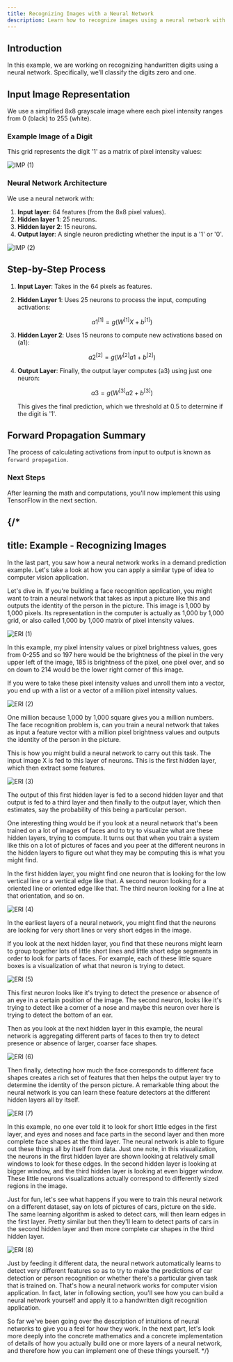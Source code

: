 ```yaml
---
title: Recognizing Images with a Neural Network
description: Learn how to recognize images using a neural network with forward propagation.
---
```


## Introduction

In this example, we are working on recognizing handwritten digits using a neural network. Specifically, we’ll classify the digits zero and one.

## Input Image Representation

We use a simplified 8x8 grayscale image where each pixel intensity ranges from 0 (black) to 255 (white). 

### Example Image of a Digit

This grid represents the digit '1' as a matrix of pixel intensity values:

![IMP (1)](/Algs/NNM/IMP%20(1).png)

### Neural Network Architecture

We use a neural network with:

1. **Input layer**: 64 features (from the 8x8 pixel values).
2. **Hidden layer 1**: 25 neurons.
3. **Hidden layer 2**: 15 neurons.
4. **Output layer**: A single neuron predicting whether the input is a '1' or '0'.

![IMP (2)](/Algs/NNM/IMP%20(2).png)

## Step-by-Step Process

1. **Input Layer**: Takes in the 64 pixels as features.
2. **Hidden Layer 1**: Uses 25 neurons to process the input, computing activations:
   
   ```math
   a1^{[1]} = g(W^{[1]}X + b^{[1]})
   ```

3. **Hidden Layer 2**: Uses 15 neurons to compute new activations based on \(a1\):
   
   ```math
   a2^{[2]} = g(W^{[2]}a1 + b^{[2]})
   ```

4. **Output Layer**: Finally, the output layer computes \(a3\) using just one neuron:

   ```math
   a3 = g(W^{[3]}a2 + b^{[3]})
   ```

   This gives the final prediction, which we threshold at 0.5 to determine if the digit is '1'.

## Forward Propagation Summary

The process of calculating activations from input to output is known as `forward propagation`.

### Next Steps

After learning the math and computations, you'll now implement this using TensorFlow in the next section.


{/*
---
title: Example - Recognizing Images
---


In the last part, you saw how a neural network works in a demand prediction example. Let's take a look at how you can apply a similar type of idea to computer vision application. 

Let's dive in. If you're building a face recognition application, you might want to train a neural network that takes as input a picture like this and outputs the identity of the person in the picture. This image is 1,000 by 1,000 pixels. Its representation in the computer is actually as 1,000 by 1,000 grid, or also called 1,000 by 1,000 matrix of pixel intensity values. 

![ERI (1)](/Algs/NNI/ERI%20(1).png)

In this example, my pixel intensity values or pixel brightness values, goes from 0-255 and so 197 here would be the brightness of the pixel in the very upper left of the image, 185 is brightness of the pixel, one pixel over, and so on down to 214 would be the lower right corner of this image. 

If you were to take these pixel intensity values and unroll them into a vector, you end up with a list or a vector of a million pixel intensity values. 

![ERI (2)](/Algs/NNI/ERI%20(2).png)

One million because 1,000 by 1,000 square gives you a million numbers. The face recognition problem is, can you train a neural network that takes as input a feature vector with a million pixel brightness values and outputs the identity of the person in the picture. 

This is how you might build a neural network to carry out this task. The input image X is fed to this layer of neurons. This is the first hidden layer, which then extract some features. 

![ERI (3)](/Algs/NNI/ERI%20(3).png)

The output of this first hidden layer is fed to a second hidden layer and that output is fed to a third layer and then finally to the output layer, which then estimates, say the probability of this being a particular person. 

One interesting thing would be if you look at a neural network that's been trained on a lot of images of faces and to try to visualize what are these hidden layers, trying to compute. It turns out that when you train a system like this on a lot of pictures of faces and you peer at the different neurons in the hidden layers to figure out what they may be computing this is what you might find. 

In the first hidden layer, you might find one neuron that is looking for the low vertical line or a vertical edge like that. A second neuron looking for a oriented line or oriented edge like that. The third neuron looking for a line at that orientation, and so on. 

![ERI (4)](/Algs/NNI/ERI%20(4).png)

In the earliest layers of a neural network, you might find that the neurons are looking for very short lines or very short edges in the image. 

If you look at the next hidden layer, you find that these neurons might learn to group together lots of little short lines and little short edge segments in order to look for parts of faces. For example, each of these little square boxes is a visualization of what that neuron is trying to detect. 

![ERI (5)](/Algs/NNI/ERI%20(5).png)

This first neuron looks like it's trying to detect the presence or absence of an eye in a certain position of the image. The second neuron, looks like it's trying to detect like a corner of a nose and maybe this neuron over here is trying to detect the bottom of an ear. 

Then as you look at the next hidden layer in this example, the neural network is aggregating different parts of faces to then try to detect presence or absence of larger, coarser face shapes. 

![ERI (6)](/Algs/NNI/ERI%20(6).png)

Then finally, detecting how much the face corresponds to different face shapes creates a rich set of features that then helps the output layer try to determine the identity of the person picture. A remarkable thing about the neural network is you can learn these feature detectors at the different hidden layers all by itself.

![ERI (7)](/Algs/NNI/ERI%20(7).png)

In this example, no one ever told it to look for short little edges in the first layer, and eyes and noses and face parts in the second layer and then more complete face shapes at the third layer. The neural network is able to figure out these things all by itself from data. Just one note, in this visualization, the neurons in the first hidden layer are shown looking at relatively small windows to look for these edges. In the second hidden layer is looking at bigger window, and the third hidden layer is looking at even bigger window. These little neurons visualizations actually correspond to differently sized regions in the image. 

Just for fun, let's see what happens if you were to train this neural network on a different dataset, say on lots of pictures of cars, picture on the side. The same learning algorithm is asked to detect cars, will then learn edges in the first layer. Pretty similar but then they'll learn to detect parts of cars in the second hidden layer and then more complete car shapes in the third hidden layer. 

![ERI (8)](/Algs/NNI/ERI%20(8).png)

Just by feeding it different data, the neural network automatically learns to detect very different features so as to try to make the predictions of car detection or person recognition or whether there's a particular given task that is trained on. That's how a neural network works for computer vision application. In fact, later in following section, you'll see how you can build a neural network yourself and apply it to a handwritten digit recognition application. 

So far we've been going over the description of intuitions of neural networks to give you a feel for how they work. In the next part, let's look more deeply into the concrete mathematics and a concrete implementation of details of how you actually build one or more layers of a neural network, and therefore how you can implement one of these things yourself. 
*/}